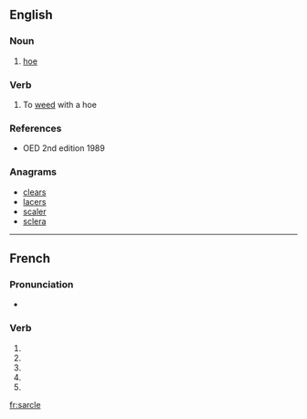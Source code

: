 {{also|sarclé}}
==English==

===Noun===
{{en-noun}}

# {{context|obsolete}} [[hoe]]

===Verb===
{{en-verb|sarcl|ing}}

# {{context|obsolete}} To [[weed]] with a hoe

===References===
* OED 2nd edition 1989

===Anagrams===
* [[clears#English|clears]]
* [[lacers#English|lacers]]
* [[scaler#English|scaler]]
* [[sclera#English|sclera]]

----

==French==

===Pronunciation===
* {{homophones|lang=fr|sarclent|sarcles}}

===Verb===
{{fr-verb-form}}

# {{conjugation of|sarcler||1|s|pres|ind|lang=fr}}
# {{conjugation of|sarcler||3|s|pres|ind|lang=fr}}
# {{conjugation of|sarcler||1|s|pres|sub|lang=fr}}
# {{conjugation of|sarcler||1|s|pres|sub|lang=fr}}
# {{conjugation of|sarcler||2|s|imp|lang=fr}}

[[fr:sarcle]]